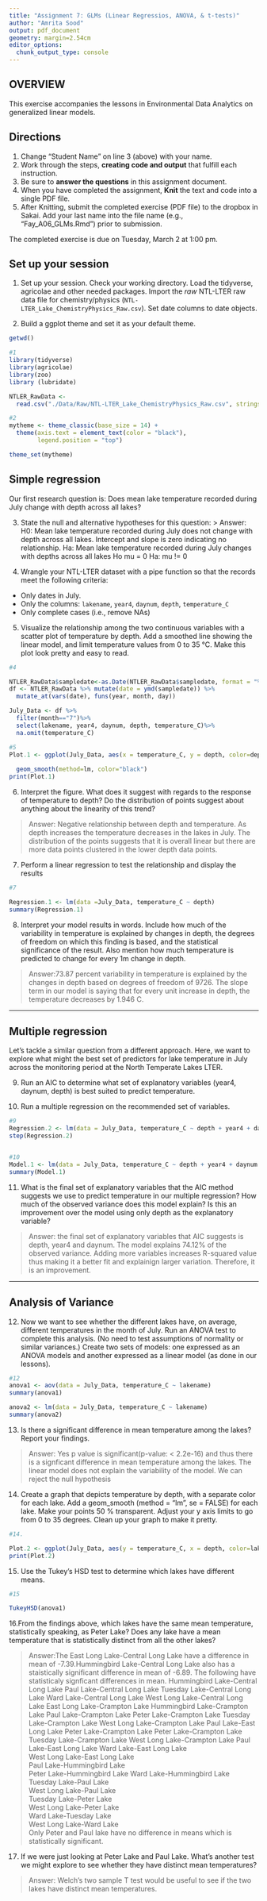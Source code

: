 ```yaml
---
title: "Assignment 7: GLMs (Linear Regressios, ANOVA, & t-tests)"
author: "Amrita Sood"
output: pdf_document
geometry: margin=2.54cm
editor_options: 
  chunk_output_type: console
---
```


## OVERVIEW

This exercise accompanies the lessons in Environmental Data Analytics on generalized linear models. 

## Directions
1. Change "Student Name" on line 3 (above) with your name.
2. Work through the steps, **creating code and output** that fulfill each instruction.
3. Be sure to **answer the questions** in this assignment document.
4. When you have completed the assignment, **Knit** the text and code into a single PDF file.
5. After Knitting, submit the completed exercise (PDF file) to the dropbox in Sakai. Add your last name into the file name (e.g., "Fay_A06_GLMs.Rmd") prior to submission.

The completed exercise is due on Tuesday, March 2 at 1:00 pm.

## Set up your session 
1. Set up your session. Check your working directory. Load the tidyverse, agricolae and other needed packages. Import the *raw* NTL-LTER raw data file for chemistry/physics (`NTL-LTER_Lake_ChemistryPhysics_Raw.csv`). Set date columns to date objects.

2. Build a ggplot theme and set it as your default theme.
```r
getwd()
```

```r
#1
library(tidyverse)
library(agricolae) 
library(zoo)
library (lubridate)

NTLER_RawData <- 
  read.csv("./Data/Raw/NTL-LTER_Lake_ChemistryPhysics_Raw.csv", stringsAsFactors = TRUE)

#2
mytheme <- theme_classic(base_size = 14) +
  theme(axis.text = element_text(color = "black"), 
        legend.position = "top") 

theme_set(mytheme)

```

## Simple regression
Our first research question is: Does mean lake temperature recorded during July change with depth across all lakes?

3. State the null and alternative hypotheses for this question:
> Answer:
H0: Mean lake temperature recorded during July does not change with depth across all lakes. Intercept and slope is zero indicating no relationship.
Ha: Mean lake temperature recorded during July changes with depths across all lakes
Ho mu = 0
Ha: mu != 0

4.  Wrangle your NTL-LTER dataset with a pipe function so that the records meet the following criteria: 
 * Only dates in July. 
 * Only the columns: `lakename`, `year4`, `daynum`, `depth`, `temperature_C`
 * Only complete cases (i.e., remove NAs)

5. Visualize the relationship among the two continuous variables with a scatter plot of temperature by depth. Add a smoothed line showing the linear model, and limit temperature values from 0 to 35 °C. Make this plot look pretty and easy to read.

```r
#4

NTLER_RawData$sampledate<-as.Date(NTLER_RawData$sampledate, format = "%m/%d/%Y")
df <- NTLER_RawData %>% mutate(date = ymd(sampledate)) %>% 
  mutate_at(vars(date), funs(year, month, day))

July_Data <- df %>%
  filter(month=="7")%>%
  select(lakename, year4, daynum, depth, temperature_C)%>%
  na.omit(temperature_C)

#5
Plot.1 <- ggplot(July_Data, aes(x = temperature_C, y = depth, color=depth)) + geom_point()+labs(x="Temperature",y ="Depth", title= "Temperature versus Depth")+ xlim(0, 25) +
 
  geom_smooth(method=lm, color="black")
print(Plot.1)

```


6. Interpret the figure. What does it suggest with regards to the response of temperature to depth? Do the distribution of points suggest about anything about the linearity of this trend?

> Answer: Negative relationship between depth and temperature. As depth increases the temperature decreases in the lakes in July. The distribution of the points suggests that it is overall linear but there are more data points clustered in the lower depth data points. 


7. Perform a linear regression to test the relationship and display the results

```r
#7

Regression.1 <- lm(data =July_Data, temperature_C ~ depth)
summary(Regression.1)
```


8. Interpret your model results in words. Include how much of the variability in temperature is explained by changes in depth, the degrees of freedom on which this finding is based, and the statistical significance of the result. Also mention how much temperature is predicted to change for every 1m change in depth. 

> Answer:73.87 percent variability in temperature is explained by the changes in depth based on degrees of freedom of 9726.
The slope term in our model is saying that for every unit increase in depth, the temperature decreases by 1.946 C.

---

## Multiple regression
Let's tackle a similar question from a different approach. Here, we want to explore what might the best set of predictors for lake temperature in July across the monitoring period at the North Temperate Lakes LTER. 


9. Run an AIC to determine what set of explanatory variables (year4, daynum, depth) is best suited to predict temperature.

10. Run a multiple regression on the recommended set of variables. 

```r
#9
Regression.2 <- lm(data = July_Data, temperature_C ~ depth + year4 + daynum)
step(Regression.2)


#10
Model.1 <- lm(data = July_Data, temperature_C ~ depth + year4 + daynum )
summary(Model.1)


```

11. What is the final set of explanatory variables that the AIC method suggests we use to predict temperature in our multiple regression? How much of the observed variance does this model explain? Is this an improvement over the model using only depth as the explanatory variable?

> Answer: the final set of explanatory variables that AIC suggests is depth, year4 and daynum.
The model explains 74.12% of the observed variance.
Adding more variables increases R-squared value thus making it a better fit and explainign larger variation. Therefore, it is an improvement. 



---
## Analysis of Variance

12. Now we want to see whether the different lakes have, on average, different temperatures in the month of July. Run an ANOVA test to complete this analysis. (No need to test assumptions of normality or similar variances.) Create two sets of models: one expressed as an ANOVA models and another expressed as a linear model (as done in our lessons).

```r
#12
anova1 <- aov(data = July_Data, temperature_C ~ lakename)
summary(anova1)

anova2 <- lm(data = July_Data, temperature_C ~ lakename)
summary(anova2)


```

13. Is there a significant difference in mean temperature among the lakes? Report your findings. 

> Answer: Yes p value is significant(p-value: < 2.2e-16) and thus there is a signficant difference in mean temperature among the lakes. The linear model does not explain the variability of the model. We can reject the null hypothesis  



14. Create a graph that depicts temperature by depth, with a separate color for each lake. Add a geom_smooth (method = "lm", se = FALSE) for each lake. Make your points 50 % transparent. Adjust your y axis limits to go from 0 to 35 degrees. Clean up your graph to make it pretty. 

```r
#14.

Plot.2 <- ggplot(July_Data, aes(y = temperature_C, x = depth, color=lakename)) +geom_point(alpha=0.5)+labs(y="Temperature",x ="Depth", title = "Temperature versus Depth for different lakes")+ ylim(0, 35) + geom_smooth(method=lm, se = FALSE, color="black")
print(Plot.2)
```

15. Use the Tukey's HSD test to determine which lakes have different means.

```r
#15

TukeyHSD(anova1)
```

16.From the findings above, which lakes have the same mean temperature, statistically speaking, as Peter Lake? Does any lake have a mean temperature that is statistically distinct from all the other lakes?

>Answer:The East Long Lake-Central Long Lake have a difference in mean of -7.39.Hummingbird Lake-Central Long Lake also has a staistically significant difference in mean of -6.89. The following have statisticaly signficant differences in mean. 
Hummingbird Lake-Central Long Lake
Paul Lake-Central Long Lake
Tuesday Lake-Central Long Lake 
Ward Lake-Central Long Lake
West Long Lake-Central Long Lake
East Long Lake-Crampton Lake 
Hummingbird Lake-Crampton Lake
Paul Lake-Crampton Lake 
Peter Lake-Crampton Lake 
Tuesday Lake-Crampton Lake
West Long Lake-Crampton Lake
Paul Lake-East Long Lake
Peter Lake-Crampton Lake 
Peter Lake-Crampton Lake
Tuesday Lake-Crampton Lake 
West Long Lake-Crampton Lake
Paul Lake-East Long Lake
Ward Lake-East Long Lake            
West Long Lake-East Long Lake       
Paul Lake-Hummingbird Lake          
Peter Lake-Hummingbird Lake
Ward Lake-Hummingbird Lake          
Tuesday Lake-Paul Lake             
West Long Lake-Paul Lake           
Tuesday Lake-Peter Lake            
West Long Lake-Peter Lake          
Ward Lake-Tuesday Lake              
West Long Lake-Ward Lake          
>Only Peter and Paul lake have no difference in means which is statistically significant. 


17. If we were just looking at Peter Lake and Paul Lake. What's another test we might explore to see whether they have distinct mean temperatures? 

>Answer: Welch's two sample T test would be useful to see if the two lakes have distinct mean temperatures.


